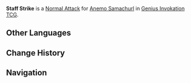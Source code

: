 {{Genius Invokation TCG Skill Infobox
|title      = Staff Strike
|image      = Staff Strike (Anemo Samachurl) Character Card Skill.png
|type       = Normal Attack
|character  = Anemo Samachurl
|unaligned  = 2
|effect     = Deals 1 {{Color|Physical DMG}}.
|order      = 1
}}
'''Staff Strike''' is a [[Character Card Normal Attack|Normal Attack]] for [[Anemo Samachurl (Character Card)|Anemo Samachurl]] in [[Genius Invokation TCG]].

==Other Languages==
{{Other Languages
|en      = Staff Strike
|zhs     = 杖击
|zhs_rm  = Zhàngjī
|zht     = 杖擊
|zht_rm  = Zhàngjí
|zh_tl   = Staff Strike
|ja      = ロッド叩き
|ja_rm   = Roddo Tataki
|ja_tl   = Rod Strike
|ko      = 지팡이 공격
|ko_rm   = Jipang'i Gonggyeok
|ko_tl   = Staff Attack
|es      = Bastonazo
|es_tl   = Staff Strike
|fr      = Coup de bâton
|fr_tl   = Staff Strike
|ru      = Удар посохом
|ru_tl   = Staff Strike
|th      = Staff Strike
|vi      = Gậy Tấn Công
|vi_tl   = 
|de      = Stabschlag
|de_tl   = Staff Strike
|id      = Staff Strike
|pt      = Golpe de Cetro
|pt_tl   = 
|tr      = Asa Saldırısı
|tr_tl   = 
|it      = Bastonata
|it_tl   = Beating
}}

==Change History==
{{Change History|3.3}}

==Navigation==
{{Genius Invokation TCG Skill Navbox|Anemo Samachurl}}